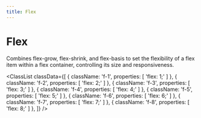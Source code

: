 ```yaml
---
title: Flex
---
```



# Flex

Combines flex-grow, flex-shrink, and flex-basis to set the flexibility of a flex item within a flex container, controlling its size and responsiveness.

<ClassList
  classData={[
    {
      className: 'f-1',
      properties: [
        'flex: 1;'
      ]
    },
    {
      className: 'f-2',
      properties: [
        'flex: 2;'
      ]
    },
    {
      className: 'f-3',
      properties: [
        'flex: 3;'
      ]
    },
    {
      className: 'f-4',
      properties: [
        'flex: 4;'
      ]
    },
    {
      className: 'f-5',
      properties: [
        'flex: 5;'
      ]
    },
    {
      className: 'f-6',
      properties: [
        'flex: 6;'
      ]
    },
    {
      className: 'f-7',
      properties: [
        'flex: 7;'
      ]
    },
    {
      className: 'f-8',
      properties: [
        'flex: 8;'
      ]
    },
  ]}
/>